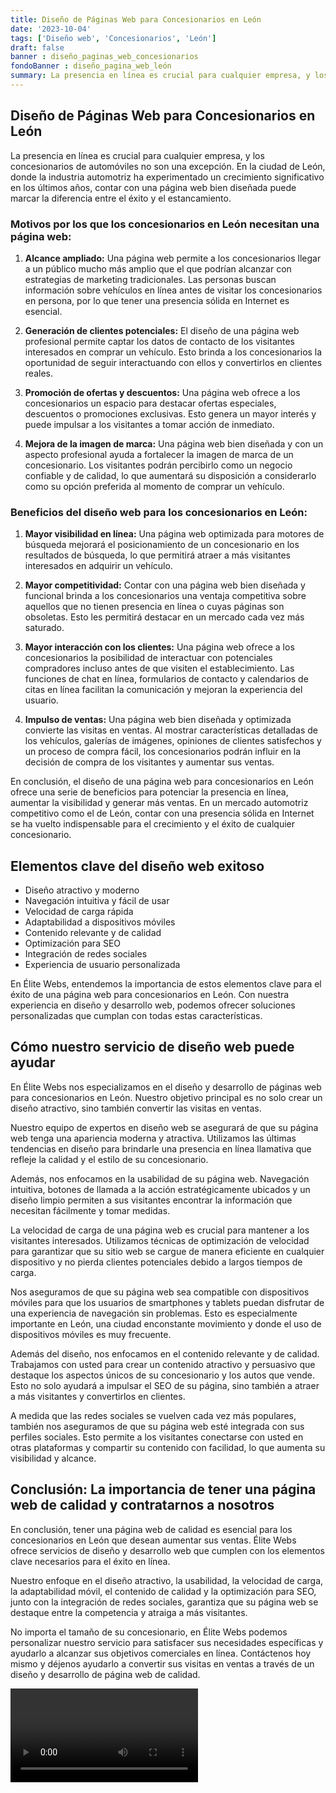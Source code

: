 ```yaml
---
title: Diseño de Páginas Web para Concesionarios en León
date: '2023-10-04'
tags: ['Diseño web', 'Concesionarios', 'León']
draft: false
banner : diseño_paginas_web_concesionarios
fondoBanner : diseño_pagina_web_león
summary: La presencia en línea es crucial para cualquier empresa, y los concesionarios de automóviles no son una excepción. En la ciudad de León, donde la industria automotriz ha experimentado un crecimiento significativo en los últimos años, contar con una página web bien diseñada puede marcar la diferencia entre el éxito y el estancamiento.
---
```


## Diseño de Páginas Web para Concesionarios en León

La presencia en línea es crucial para cualquier empresa, y los concesionarios de automóviles no son una excepción. En la ciudad de León, donde la industria automotriz ha experimentado un crecimiento significativo en los últimos años, contar con una página web bien diseñada puede marcar la diferencia entre el éxito y el estancamiento.

### Motivos por los que los concesionarios en León necesitan una página web:

1. **Alcance ampliado:** Una página web permite a los concesionarios llegar a un público mucho más amplio que el que podrían alcanzar con estrategias de marketing tradicionales. Las personas buscan información sobre vehículos en línea antes de visitar los concesionarios en persona, por lo que tener una presencia sólida en Internet es esencial.

2. **Generación de clientes potenciales:** El diseño de una página web profesional permite captar los datos de contacto de los visitantes interesados en comprar un vehículo. Esto brinda a los concesionarios la oportunidad de seguir interactuando con ellos y convertirlos en clientes reales.

3. **Promoción de ofertas y descuentos:** Una página web ofrece a los concesionarios un espacio para destacar ofertas especiales, descuentos o promociones exclusivas. Esto genera un mayor interés y puede impulsar a los visitantes a tomar acción de inmediato.

4. **Mejora de la imagen de marca:** Una página web bien diseñada y con un aspecto profesional ayuda a fortalecer la imagen de marca de un concesionario. Los visitantes podrán percibirlo como un negocio confiable y de calidad, lo que aumentará su disposición a considerarlo como su opción preferida al momento de comprar un vehículo.

### Beneficios del diseño web para los concesionarios en León:

1. **Mayor visibilidad en línea:** Una página web optimizada para motores de búsqueda mejorará el posicionamiento de un concesionario en los resultados de búsqueda, lo que permitirá atraer a más visitantes interesados en adquirir un vehículo.

2. **Mayor competitividad:** Contar con una página web bien diseñada y funcional brinda a los concesionarios una ventaja competitiva sobre aquellos que no tienen presencia en línea o cuyas páginas son obsoletas. Esto les permitirá destacar en un mercado cada vez más saturado.

3. **Mayor interacción con los clientes:** Una página web ofrece a los concesionarios la posibilidad de interactuar con potenciales compradores incluso antes de que visiten el establecimiento. Las funciones de chat en línea, formularios de contacto y calendarios de citas en línea facilitan la comunicación y mejoran la experiencia del usuario.

4. **Impulso de ventas:** Una página web bien diseñada y optimizada convierte las visitas en ventas. Al mostrar características detalladas de los vehículos, galerías de imágenes, opiniones de clientes satisfechos y un proceso de compra fácil, los concesionarios podrán influir en la decisión de compra de los visitantes y aumentar sus ventas.

En conclusión, el diseño de una página web para concesionarios en León ofrece una serie de beneficios para potenciar la presencia en línea, aumentar la visibilidad y generar más ventas. En un mercado automotriz competitivo como el de León, contar con una presencia sólida en Internet se ha vuelto indispensable para el crecimiento y el éxito de cualquier concesionario.

<GifSeo />

<Cta />

## Elementos clave del diseño web exitoso
- Diseño atractivo y moderno
- Navegación intuitiva y fácil de usar
- Velocidad de carga rápida
- Adaptabilidad a dispositivos móviles
- Contenido relevante y de calidad
- Optimización para SEO
- Integración de redes sociales
- Experiencia de usuario personalizada

En Élite Webs, entendemos la importancia de estos elementos clave para el éxito de una página web para concesionarios en León. Con nuestra experiencia en diseño y desarrollo web, podemos ofrecer soluciones personalizadas que cumplan con todas estas características. 

## Cómo nuestro servicio de diseño web puede ayudar
En Élite Webs nos especializamos en el diseño y desarrollo de páginas web para concesionarios en León. Nuestro objetivo principal es no solo crear un diseño atractivo, sino también convertir las visitas en ventas.

Nuestro equipo de expertos en diseño web se asegurará de que su página web tenga una apariencia moderna y atractiva. Utilizamos las últimas tendencias en diseño para brindarle una presencia en línea llamativa que refleje la calidad y el estilo de su concesionario.

Además, nos enfocamos en la usabilidad de su página web. Navegación intuitiva, botones de llamada a la acción estratégicamente ubicados y un diseño limpio permiten a sus visitantes encontrar la información que necesitan fácilmente y tomar medidas.

La velocidad de carga de una página web es crucial para mantener a los visitantes interesados. Utilizamos técnicas de optimización de velocidad para garantizar que su sitio web se cargue de manera eficiente en cualquier dispositivo y no pierda clientes potenciales debido a largos tiempos de carga.

Nos aseguramos de que su página web sea compatible con dispositivos móviles para que los usuarios de smartphones y tablets puedan disfrutar de una experiencia de navegación sin problemas. Esto es especialmente importante en León, una ciudad enconstante movimiento y donde el uso de dispositivos móviles es muy frecuente.

Además del diseño, nos enfocamos en el contenido relevante y de calidad. Trabajamos con usted para crear un contenido atractivo y persuasivo que destaque los aspectos únicos de su concesionario y los autos que vende. Esto no solo ayudará a impulsar el SEO de su página, sino también a atraer a más visitantes y convertirlos en clientes.

A medida que las redes sociales se vuelven cada vez más populares, también nos aseguramos de que su página web esté integrada con sus perfiles sociales. Esto permite a los visitantes conectarse con usted en otras plataformas y compartir su contenido con facilidad, lo que aumenta su visibilidad y alcance.

## Conclusión: La importancia de tener una página web de calidad y contratarnos a nosotros
En conclusión, tener una página web de calidad es esencial para los concesionarios en León que desean aumentar sus ventas. Élite Webs ofrece servicios de diseño y desarrollo web que cumplen con los elementos clave necesarios para el éxito en línea.

Nuestro enfoque en el diseño atractivo, la usabilidad, la velocidad de carga, la adaptabilidad móvil, el contenido de calidad y la optimización para SEO, junto con la integración de redes sociales, garantiza que su página web se destaque entre la competencia y atraiga a más visitantes.

No importa el tamaño de su concesionario, en Élite Webs podemos personalizar nuestro servicio para satisfacer sus necesidades específicas y ayudarlo a alcanzar sus objetivos comerciales en línea. Contáctenos hoy mismo y déjenos ayudarlo a convertir sus visitas en ventas a través de un diseño y desarrollo de página web de calidad.

<Video />

<CtaBot job='Concesionarios' city='León'/>

<Gmaps query='León+españa+maps' />